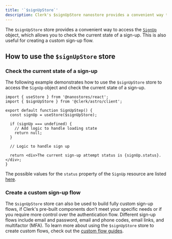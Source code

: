 ```yaml
---
title: '`$signUpStore`'
description: Clerk's $signUpStore nanostore provides a convenient way to access the `SignUp` object, which allows you to check the current state of a sign-up. This is also useful for creating a custom sign-up flow.
---
```


The `$signUpStore` store provides a convenient way to access the [`SignUp`](https://clerk.com/docs/references/javascript/sign-up/sign-up) object, which allows you to check the current state of a sign-up. This is also useful for creating a custom sign-up flow.

## How to use the `$signUpStore` store

### Check the current state of a sign-up

The following example demonstrates how to use the `$signUpStore` store to access the `SignUp` object and check the current state of a sign-up.

```tsx {{ prettier: false, filename: 'sign-up-step.tsx' }}
import { useStore } from '@nanostores/react';
import { $signUpStore } from '@clerk/astro/client';

export default function SignUpStep() {
  const signUp = useStore($signUpStore);

  if (signUp === undefined) {
    // Add logic to handle loading state
    return null;
  }

  // Logic to handle sign up

  return <div>The current sign-up attempt status is {signUp.status}.</div>;
}
```

The possible values for the `status` property of the `SignUp` resource are listed [here](https://clerk.com/docs/references/javascript/sign-up/sign-up#properties).

### Create a custom sign-up flow

The `$signUpStore` store can also be used to build fully custom sign-up flows, if Clerk's pre-built components don't meet your specific needs or if you require more control over the authentication flow. Different sign-up flows include email and password, email and phone codes, email links, and multifactor (MFA). To learn more about using the `$signUpStore` store to create custom flows, check out the [custom flow guides](/docs/custom-flows/overview).
